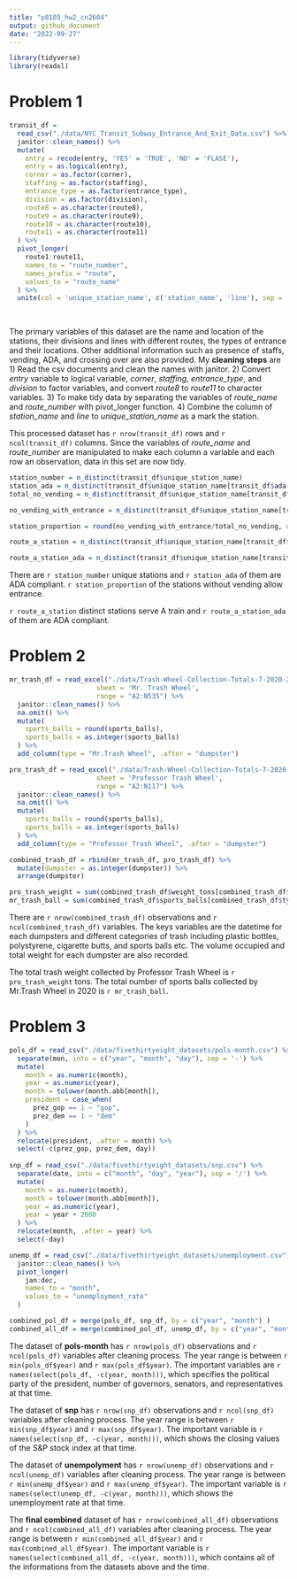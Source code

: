 ```yaml
---
title: "p8105_hw2_cn2604"
output: github_document
date: "2022-09-27"
---
```


```r
library(tidyverse)
library(readxl)
```
# Problem 1
```r
transit_df = 
  read_csv("./data/NYC_Transit_Subway_Entrance_And_Exit_Data.csv") %>% 
  janitor::clean_names() %>% 
  mutate(
    entry = recode(entry, 'YES' = 'TRUE', 'NO' = 'FLASE'),
    entry = as.logical(entry),
    corner = as.factor(corner),
    staffing = as.factor(staffing),
    entrance_type = as.factor(entrance_type),
    division = as.factor(division),
    route8 = as.character(route8),
    route9 = as.character(route9),
    route10 = as.character(route10),
    route11 = as.character(route11)
  ) %>% 
  pivot_longer(
    route1:route11,
    names_to = "route_number",
    names_prefix = "route",
    values_to = "route_name"
  ) %>% 
  unite(col = 'unique_station_name', c('station_name', 'line'), sep = ' ')
  
  
```
The primary variables of this dataset are the name and location of the stations, their divisions and lines with different routes, the types of entrance and their locations. Other additional information such as presence of staffs, vending, ADA, and crossing over are also provided.
My __cleaning steps__ are 
1) Read the csv documents and clean the names with janitor.
2) Convert _entry_ variable to logical variable, _corner_, _staffing_, _entrance_type_, and _division_ to factor variables, and convert _route8_ to _route11_ to character variables.
3) To make tidy data by separating the variables of _route_name_ and _route_number_ with pivot_longer function.
4) Combine the column of _station_name_ and _line_ to _unique_station_name_ as a mark the station.

This processed dataset has `r nrow(transit_df)` rows and `r ncol(transit_df)` columns. Since the variables of  _route_name_ and _route_number_ are manipulated to make each column a variable and each row an observation, data in this set are now tidy. 

```r
station_number = n_distinct(transit_df$unique_station_name)
station_ada = n_distinct(transit_df$unique_station_name[transit_df$ada == TRUE])
total_no_vending = n_distinct(transit_df$unique_station_name[transit_df$vending == 'NO'])

no_vending_with_entrance = n_distinct(transit_df$unique_station_name[transit_df$vending == 'NO' & transit_df$entry == TRUE])

station_proportion = round(no_vending_with_entrance/total_no_vending, digits = 2)

route_a_station = n_distinct(transit_df$unique_station_name[transit_df$route_name == 'A'])

route_a_station_ada = n_distinct(transit_df$unique_station_name[transit_df$route_name == 'A' & transit_df$ada == TRUE])
```

There are `r station_number` unique stations and `r station_ada` of them are ADA compliant. `r station_proportion` of the stations without vending allow entrance.

`r route_a_station` distinct stations serve A train and `r route_a_station_ada` of them are ADA compliant.

# Problem 2

```r
mr_trash_df = read_excel("./data/Trash-Wheel-Collection-Totals-7-2020-2.xlsx",
                      sheet = 'Mr. Trash Wheel',
                      range = "A2:N535") %>% 
  janitor::clean_names() %>% 
  na.omit() %>% 
  mutate(
    sports_balls = round(sports_balls),
    sports_balls = as.integer(sports_balls)
  ) %>% 
  add_column(type = "Mr.Trash Wheel", .after = "dumpster")

pro_trash_df = read_excel("./data/Trash-Wheel-Collection-Totals-7-2020-2.xlsx",
                      sheet = 'Professor Trash Wheel',
                      range = "A2:N117") %>% 
  janitor::clean_names() %>% 
  na.omit() %>% 
  mutate(
    sports_balls = round(sports_balls),
    sports_balls = as.integer(sports_balls)
  ) %>% 
  add_column(type = "Professor Trash Wheel", .after = "dumpster")

combined_trash_df = rbind(mr_trash_df, pro_trash_df) %>% 
  mutate(dumpster = as.integer(dumpster)) %>% 
  arrange(dumpster)

pro_trash_weight = sum(combined_trash_df$weight_tons[combined_trash_df$type == "Professor Trash Wheel"])
mr_trash_ball = sum(combined_trash_df$sports_balls[combined_trash_df$type == "Mr.Trash Wheel" & combined_trash_df$year == 2020])
```
There are `r nrow(combined_trash_df)` observations and `r ncol(combined_trash_df)` variables. The keys variables are the datetime for each dumpsters and different categories of trash including plastic bottles, polystyrene, cigarette butts, and sports balls etc. The volume occupied and total weight for each dumpster are also recorded. 

The total trash weight collected by Professor Trash Wheel is `r pro_trash_weight` tons. The total number of sports balls collected by Mr.Trash Wheel in 2020 is `r mr_trash_ball`.

# Problem 3

```r
pols_df = read_csv("./data/fivethirtyeight_datasets/pols-month.csv") %>% 
  separate(mon, into = c("year", "month", "day"), sep = '-') %>% 
  mutate(
    month = as.numeric(month),
    year = as.numeric(year),
    month = tolower(month.abb[month]),
    president = case_when(
      prez_gop == 1 ~ "gop",
      prez_dem == 1 ~ "dem"
    )
  ) %>% 
  relocate(president, .after = month) %>% 
  select(-c(prez_gop, prez_dem, day))
  
snp_df = read_csv("./data/fivethirtyeight_datasets/snp.csv") %>% 
  separate(date, into = c("month", "day", "year"), sep = '/') %>% 
  mutate(
    month = as.numeric(month),
    month = tolower(month.abb[month]),
    year = as.numeric(year),
    year = year + 2000
  ) %>% 
  relocate(month, .after = year) %>% 
  select(-day)

unemp_df = read_csv("./data/fivethirtyeight_datasets/unemployment.csv") %>% 
  janitor::clean_names() %>%
  pivot_longer(
    jan:dec,
    names_to = "month",
    values_to = "unemployment_rate"
  )

combined_pol_df = merge(pols_df, snp_df, by = c("year", "month") )
combined_all_df = merge(combined_pol_df, unemp_df, by = c("year", "month"))
```
The dataset of __pols-month__ has `r nrow(pols_df)` observations and `r ncol(pols_df)` variables after cleaning process. The year range is between `r min(pols_df$year)` and `r max(pols_df$year)`. The important variables are `r names(select(pols_df, -c(year, month)))`, which specifies the political party of the president, number of governors, senators, and representatives at that time.

The dataset of __snp__ has `r nrow(snp_df)` observations and `r ncol(snp_df)` variables after cleaning process. The year range is between `r min(snp_df$year)` and `r max(snp_df$year)`. The important variable is `r names(select(snp_df, -c(year, month)))`, which shows the closing values of the S&P stock index at that time.

The dataset of __unempolyment__ has `r nrow(unemp_df)` observations and `r ncol(unemp_df)` variables after cleaning process. The year range is between `r min(unemp_df$year)` and `r max(unemp_df$year)`. The important variable is `r names(select(unemp_df, -c(year, month)))`, which shows the unemployment rate at that time.

The __final combined__ dataset of has `r nrow(combined_all_df)` observations and `r ncol(combined_all_df)` variables after cleaning process. The year range is between `r min(combined_all_df$year)` and `r max(combined_all_df$year)`. The important variable is `r names(select(combined_all_df, -c(year, month)))`, which contains all of the informations from the datasets above and the time.

